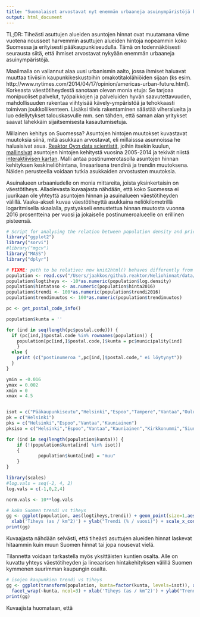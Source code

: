 ```yaml
---
title: "Suomalaiset arvostavat nyt enemmän urbaaneja asuinympäristöjä kuin aiemmin"
output: html_document
---
```


TL;DR: Tiheästi asuttujen alueiden asuntojen hinnat ovat muutamana viime vuotena nousseet harvemmin asuttujen alueiden hintoja nopeammin koko Suomessa ja erityisesti pääkaupunkiseudulla. Tämä on todennäköisesti seurausta siitä, että ihmiset arvostavat nykyään enemmän urbaaneja asuinympäristöjä.   

Maailmalla on vallannut alaa uusi urbanismin aalto, jossa ihmiset haluavat muuttaa tiiviisiin kaupunkikeskustoihin omakotitalolähiöiden sijaan (ks esim. http://www.nytimes.com/2014/04/17/opinion/americas-urban-future.html). Korkeasta väestötiheydestä sanotaan olevan monia etuja: Se tarjoaa monipuoliset palvelut, työpaikkojen ja palveluiden hyvän saavutettavuuden, mahdollisuuden rakentaa viihtyisää kävely-ympäristöä ja tehokkaasti toimivan joukkoliikenteen. Lisäksi tiivis rakentaminen säästää viheralueita ja luo edellytykset talouskasvulle mm. sen tähden, että saman alan yritykset saavat lähekkäin sijaitsemisesta kasautumisetuja.

Millainen kehitys on Suomessa? Asuntojen hintojen muutokset kuvastavat muutoksia siinä, mitä asukkaan arvostavat, eli millaisssa asunnoissa he haluaisivat asua. [Reaktor Oy:n data scientistit](http://reaktor.fi/datascience), joihin itsekin kuulun, [mallinsivat](http://louhos.github.io/...) asuntojen hintojen kehitystä vuosina 2005-2014 ja tekivät niistä [interaktiivisen kartan](http://kannattaakokauppa.fi). Malli antaa postinumerotasolla asuntojen hinnan kehityksen keskineliöhintana, lineaarisena trendinä ja trendin muutoksena. Näiden perusteella voidaan tutkia asukkaiden arvostusten muutoksia. 

Asuinalueen urbaaniudelle on monia mittareita, joista yksinkertaisin on väestötiheys. Allaolevasta kuvaajasta nähdään, että koko Suomessa ei juurikaan ole yhteyttä asuntojen hinnan ja asuinalueen väestötiheyden välillä. Vaaka-akseli kuvaa väestötiheyttä asukkaina neliökilometrillä logaritmisella skaalalla, pystyakseli ennustettua hinnan muutosta vuonna 2016 prosentteina per vuosi ja jokaiselle postinumeroalueelle on erillinen pisteensä. 

```r
# Script for analysing the relation between population density and price trends
library("ggplot2")
library("sorvi")
#library("mgcv")
library("MASS")
library("dplyr")

# FIXME: path to be relative; now knit2html() behaves differently from source()
population <- read.csv("/Users/jaakkos/github.reaktor/Neliohinnat/data/pnro-hinnat.txt", sep=" ", header=T, colClasses="character",row.names=1)
population$logtiheys <- -10*as.numeric(population$log.density)
population$hintataso <- as.numeric(population$hinta2016)
population$trendi <- 100*as.numeric(population$trendi2016)
population$trendimuutos <- 100*as.numeric(population$trendimuutos)

pc <- get_postal_code_info()

population$kunta = ''

for (ind in seq(length(pc$postal.code))) {
  if (pc[ind,]$postal.code %in% rownames(population)) {
    population[pc[ind,]$postal.code,]$kunta = pc$municipality[ind]
    }
  else {
    print (c("postinumeroa ",pc[ind,]$postal.code," ei löytynyt"))
  }
}

ymin = -0.016
ymax = 0.002
xmin = 0
xmax = 4.5


isot = c("Pääkaupunkiseutu","Helsinki","Espoo","Tampere","Vantaa","Oulu","Turku","Jyväskylä","Kuopio","Lahti","Kouvola","muu")
pk = c("Helsinki")
pks = c("Helsinki","Espoo","Vantaa","Kauniainen")
pksiso = c("Helsinki","Espoo","Vantaa","Kauniainen","Kirkkonummi","Siuntio","Vihti","Nurmijärvi","Kerava","Sipoo","Pornainen","Mäntsälä","Tuusula","Järvenpää")

for (ind in seq(length(population$kunta))) {
    if (!(population$kunta[ind] %in% isot)) 
    {
            population$kunta[ind] = "muu" 
    }
}  

library(scales)
#log.vals = seq(-2, 4, 2)
log.vals = c(-1,0,2,4)

norm.vals <- 10**log.vals

# koko Suomen trendi vs tiheys
gg <- ggplot(population, aes(logtiheys,trendi)) + geom_point(size=1,aes(color=trendi>0)) + geom_smooth(method="rlm") + 
  xlab('Tiheys (as / km^2)') + ylab("Trendi (% / vuosi)") + scale_x_continuous(breaks = log.vals, labels=norm.vals)
print(gg)
```

Kuvaajasta nähdään selvästi, että tiheästi asuttujen alueiden hinnat laskevat hitaammin kuin muun Suomen hinnat tai jopa nousevat vielä.

Tilannetta voidaan tarkastella myös yksittäisten kuntien osalta. Alle on kuvattu yhteys väestötiheyden ja lineaarisen hintakehityksen välillä Suomen kymmenen suurimman kaupungin osalta. 

```r


# isojen kaupunkien trendi vs tiheys
gg <- ggplot(transform(population, kunta=factor(kunta, levels=isot)), aes(logtiheys,trendi),) + geom_point(size=1,aes(color=trendi>0)) + geom_smooth(method="rlm") + 
  facet_wrap(~kunta, ncol=3) + xlab('Tiheys (as / km^2)') + ylab("Trendi (% / vuosi)") + scale_x_continuous(breaks = log.vals, labels=norm.vals)
print(gg)
```

Kuvaajista huomataan, että 
